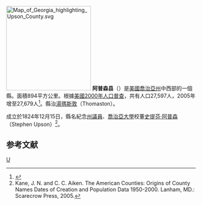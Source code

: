 {{noteTA
|T=zh-hans:阿普森县 (佐治亚州);zh-hk:阿普森縣 (喬治亞州);zh-tw:阿普森郡 (喬治亞州);
|1=zh-hans:县;zh-hk:縣;zh-tw:郡;
}}

[[File:Map_of_Georgia_highlighting_Upson_County.svg|225px]]
'''阿普森县'''（{{lang-en|Upson County}}）是[[美國|美國]][[喬治亞州|喬治亞州]]中西部的一個縣。面積894平方公里。根據[[美國2000年人口普查|美國2000年人口普查]]，共有人口27,597人，2005年增至27,679人<ref>{{Cite web |url=http://www.census.gov/popest/counties/CO-EST2005-01.html |title=存档副本 |access-date=2007-05-12 |archive-url=https://web.archive.org/web/20070407060250/http://www.census.gov/popest/counties/CO-EST2005-01.html |archive-date=2007-04-07 |dead-url=yes }}</ref>。縣治[[湯瑪斯敦_(喬治亞州)|湯瑪斯敦]]（Thomaston）。

成立於1824年12月15日，縣名紀念[[喬治亞州州議會|州議員]]、[[喬治亞大學|喬治亞大學]]校董[[史提芬·阿普森|史提芬·阿普森]]（Stephen Upson）<ref>Kane, J. N. and C. C. Aiken. The American Counties: Origins of County Names Dates of Creation and Population Data 1950-2000. Lanham, MD.: Scarecrow Press, 2005.</ref>。

==参考文献==
<div class="references-small">
<references />
</div>
{{阿普森縣 (喬治亞州)}}
{{Georgia}}
[[Category:佐治亚州行政区划|U]]